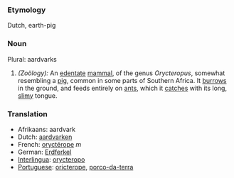 ===Etymology===
Dutch, earth-pig
===Noun===
Plural: aardvarks
#''(Zoölogy):'' An [[edentate]] [[mammal]], of the genus ''Orycteropus'', somewhat resembling a [[pig]], common in some parts of Southern Africa. It [[burrows]] in the ground, and feeds entirely on [[ant]]s, which it [[catches]] with its long, [[slimy]] tongue.
===Translation===
*Afrikaans: aardvark
*Dutch: [[aardvarken]]
*French: [[oryctérope]] ''m''
*German: [[Erdferkel]]
*[[Interlingua]]: [[orycteropo]]
*[[Portuguese]]: [[oricterope]], [[porco-da-terra]]